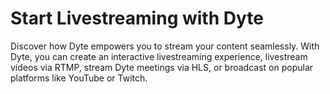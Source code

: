 # Start Livestreaming with Dyte

Discover how Dyte empowers you to stream your content seamlessly. With Dyte, you can create an interactive livestreaming experience, livestream videos via RTMP, stream Dyte meetings via HLS, or broadcast on popular platforms like YouTube or Twitch.

<CardSection id="livestream">
  <Card
    title="Introduction to Dyte's interactive livestreaming"
    to="/guides/livestream/livestream-overview"
  />
  <Card
    title="Get Started with interactive livestreaming"
    to="/guides/livestream/getting-started-with-livestreaming"
  />
  <Card
    title="Live stream a Dyte meeting using APIs"
    to="/guides/livestream/livestream-dyte-meeting"
  />
  <Card
    title="Restream to social platforms"
    to="/guides/livestream/livestreaming-other-platforms"
  />
  <Card
    title="Input via RTMP"
    to="/guides/livestream/livestream-any-rtmp"
  />
  <Card
    title="Monitor live stream status with webhooks"
    to="/guides/livestream/livestream-webhooks"
  />
</CardSection>
